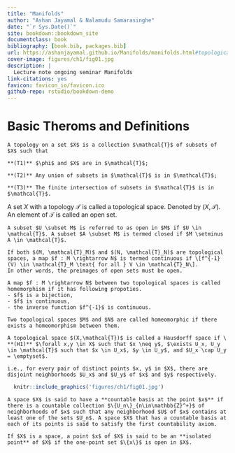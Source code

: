 ```yaml
--- 
title: "Manifolds"
author: "Ashan Jayamal & Nalamudu Samarasinghe"
date: "`r Sys.Date()`"
site: bookdown::bookdown_site
documentclass: book
bibliography: [book.bib, packages.bib]
url: https://ashanjayamal.github.io/Manifolds/manifolds.html#topological-manifolds
cover-image: figures/ch1/fig01.jpg
description: |
  Lecture note ongoing seminar Manifolds
link-citations: yes
favicon: favicon_io/favicon.ico
github-repo: rstudio/bookdown-demo
---
```




# Basic Theroms and Definitions

```definition
A topology on a set $X$ is a collection $\mathcal{T}$ of subsets of $X$ such that

**(T1)** $\phi$ and $X$ are in $\mathcal{T}$;

**(T2)** Any union of subsets in $\mathcal{T}$ is in $\mathcal{T}$;

**(T3)** The finite intersection of subsets in $\mathcal{T}$ is in $\mathcal{T}$.

```
A set $X$ with a topology $\mathcal{T}$ is called a topological space. Denoted by $(X,\mathcal{T})$. An element of $\mathcal{T}$ is called an open set.

```definition
A subset $U \subset M$ is referred to as open in $M$ if $U \in \mathcal{T}$. A subset $A \subset M$ is termed closed if $M \setminus A \in \mathcal{T}$.
```

```definition
If both $(M, \mathcal{T}_M)$ and $(N, \mathcal{T}_N)$ are topological spaces, a map $f : M \rightarrow N$ is termed continuous if \[f^{-1}(V) \in \mathcal{T}_M \text{ for all } V \in \mathcal{T}_N\].
In other words, the preimages of open sets must be open.
```

```definition
A map $f : M \rightarrow N$ between two topological spaces is called homemorphism if it has following propoties.
- $f$ is a bijection,
- $f$ is continuous,
- the inverse function $f^{-1}$ is continuous.

Two topological spaces $M$ and $N$ are called homeomorphic if there exists a homeomorphism between them.
```

```definition
A topological space $(X,\mathcal{T})$ is called a Hausdorff space if \
**(H1)** $\forall x,y \in X$ such that $x \neq y$, $\exists U_x, U_y \in \mathcal{T}$ such that $x \in U_x$, $y \in U_y$, and $U_x \cap U_y = \emptyset$.

i.e., for every pair of distinct points $x, y$ in $X$, there are disjoint neighborhoods $U_x$ and $U_y$ of $x$ and $y$ respectively.
```

```r
  knitr::include_graphics('figures/ch1/fig01.jpg') 
```
```definition
A space $X$ is said to have a **countable basis at the point $x$** if there is a countable collection $\{U_n\}_{n\in\mathbb{Z}^+}$ of neighborhoods of $x$ such that any neighborhood $U$ of $x$ contains at least one of the sets $U_n$. A space $X$ that has a countable basis at each of its points is said to satisfy the first countability axiom.
```



```definition
If $X$ is a space, a point $x$ of $X$ is said to be an **isolated point** of $X$ if the one-point set $\{x\}$ is open in $X$.
```
